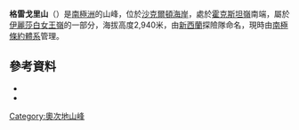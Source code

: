'''格雷戈里山'''（{{lang-en|Mount Gregory}}）是[[南極洲|南極洲]]的山峰，位於[[沙克爾頓海岸|沙克爾頓海岸]]，處於[[霍克斯坦嶺|霍克斯坦嶺]]南端，屬於[[伊麗莎白女王嶺|伊麗莎白女王嶺]]的一部分，海拔高度2,940米，由[[新西蘭|新西蘭]]探險隊命名，現時由[[南極條約體系|南極條約體系]]管理。

==參考資料==
*{{cite gnis | type = antarid | id = 6025| name = Gregory, Mount | accessdate = 2012-05-07}}
*{{usgs-gazetteer|id=6025|name=Gregory, Mount}}

{{coord|82|52|S|159|44|E|source:GNIS|display=title}}

{{DEFAULTSORT:Mount Gregory}}
[[Category:奧次地山峰|Category:奧次地山峰]]


{{OatesLand-geo-stub}}